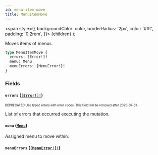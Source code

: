```yaml
---
id: menu-item-move
title: MenuItemMove
---
```


<span
style={{
      backgroundColor: color,
      borderRadius: '2px',
      color: '#fff',
      padding: '0.2rem',
    }}>
{children}
</span>
);

Moves items of menus.

```graphql
type MenuItemMove {
  errors: [Error!]!
  menu: Menu
  menuErrors: [MenuError!]!
}
```

### Fields

#### `errors` ([`[Error!]!`](/api-reference/objects/error.mdx))

<sub><sup><Tag color="#ffba00">DEPRECATED</Tag> Use typed errors with error codes. This field will be removed after 2020-07-31.</sup></sub>

List of errors that occurred executing the mutation.

#### `menu` ([`Menu`](/api-reference/objects/menu.mdx))

Assigned menu to move within.

#### `menuErrors` ([`[MenuError!]!`](/api-reference/objects/menu-error.mdx))
